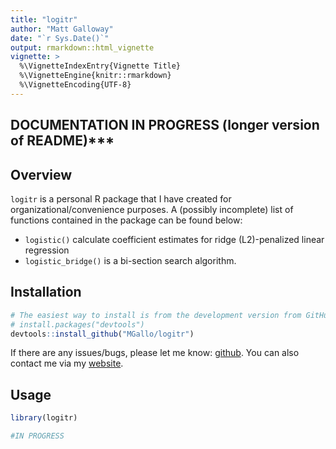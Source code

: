 ```yaml
---
title: "logitr"
author: "Matt Galloway"
date: "`r Sys.Date()`"
output: rmarkdown::html_vignette
vignette: >
  %\VignetteIndexEntry{Vignette Title}
  %\VignetteEngine{knitr::rmarkdown}
  %\VignetteEncoding{UTF-8}
---
```


## DOCUMENTATION IN PROGRESS (longer version of README)***

## Overview

`logitr` is a personal R package that I have created for organizational/convenience purposes. A (possibly incomplete) list of functions contained in the package can be found below:

* `logistic()` calculate coefficient estimates for ridge (L2)-penalized linear regression
* `logistic_bridge()` is a bi-section search algorithm.



## Installation

```r
# The easiest way to install is from the development version from GitHub:
# install.packages("devtools")
devtools::install_github("MGallo/logitr")
```

If there are any issues/bugs, please let me know: [github](https://github.com/MGallow/logitr/issues). You can also contact me via my [website](http://users.stat.umn.edu/~gall0441/).

## Usage

```r
library(logitr)

#IN PROGRESS
```
